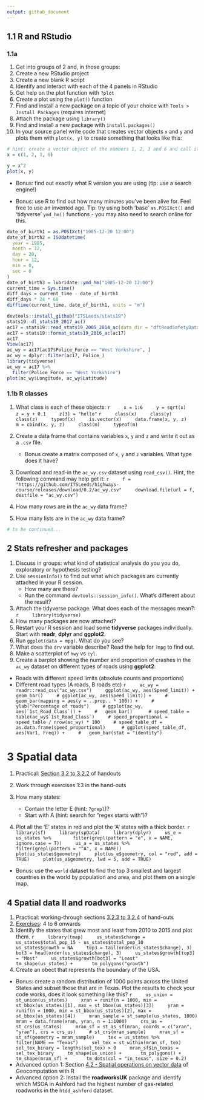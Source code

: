 ```yaml
---
output: github_document
---
```


<!-- Note: edit the .Rmd file not the .md file -->

## 1.1 R and RStudio

### 1.1a

1. Get into groups of 2 and, in those groups:
1. Create a new RStudio project
1. Create a new blank R script
1. Identify and interact with each of the 4 panels in RStudio
1. Get help on the plot function with `?plot`
1. Create a plot using the `plot()` function
1. Find and install a new package on a topic of your choice with `Tools > Install Packages` (requires internet)
1. Attach the package using `library()`
1. Find and install a new package with `install.packages()`
1. In your source panel write code that creates vector objects `x` and `y` and plots them with `plot(x, y)` to create something that looks like this:
<!-- (is it reproducible?) -->

```r
# hint: create a vector object of the numbers 1, 2, 3 and 6 and call it x:
x = c(1, 2, 3, 6)
```

```r
y = x^2
plot(x, y)
```

- Bonus: find out exactly what R version you are using (tip: use a search engine!)

- Bonus: use R to find out how many minutes you've been alive for. Feel free to use an invented age. Tip: try using both 'base' `as.POSIXct()` and 'tidyverse' `ymd_hm()` functions - you may also need to search online for this.
    
```r
date_of_birth1 = as.POSIXct("1985-12-20 12:00")
date_of_birth2 = ISOdatetime(
  year = 1985,
  month = 12,
  day = 20,
  hour = 12,
  min = 0,
  sec = 0
)
date_of_birth3 = lubridate::ymd_hm("1985-12-20 12:00")
current_time = Sys.time()
diff_days = current_time - date_of_birth1
diff_days * 24 * 60
difftime(current_time, date_of_birth1, units = "m")
```


```r
devtools::install_github("ITSLeeds/stats19")
stats19::dl_stats19_2017_ac()
ac17 = stats19::read_stats19_2005_2014_ac(data_dir = "dftRoadSafetyData_Accidents_2017", filename = "Acc.csv")
ac17 = stats19::format_stats19_2016_ac(ac17)
ac17
View(ac17)
ac_wy = ac17[ac17$Police_Force == "West Yorkshire", ]
ac_wy = dplyr::filter(ac17, Police_)
library(tidyverse)
ac_wy = ac17 %>% 
  filter(Police_Force == "West Yorkshire")
plot(ac_wy$Longitude, ac_wy$Latitude)
```

### 1.1b R classes

1. What class is each of these objects:
    ```r
    x = 1:6
    y = sqrt(x)
    z = y + 0.1
    z[3] = "hello"
    ```
    ```r
    class(x)
    class(y)
    class(z)
    typeof(x)
    is.vector(x)
    data.frame(x, y, z)
    m = cbind(x, y, z)
    class(m)
    typeof(m)
    ```
1. Create a data frame that contains variables `x`, `y` and `z` and write it out as a `.csv` file.
    - Bonus create a matrix composed of `x`, `y` and `z` variables. What type does it have?
1. Download and read-in the `ac_wy.csv` dataset using `read_csv()`. Hint, the following command may help get it:
    ```r
    f = "https://github.com/ITSLeeds/highways-course/releases/download/0.2/ac_wy.csv"
    download.file(url = f, destfile = "ac_wy.csv")
    ```
1. How many rows are in the `ac_wy` data frame?

1. How many lists are in the `ac_wy` data frame?

```r
# to be continued...
```

## 2 Stats refresher and packages

1. Discuss in groups: what kind of statistical analysis do you you do, exploratory or hypothesis testing?
1. Use `sessionInfo()` to find out what which packages are currently attached in your R session.
    - How many are there?
    - Run the command `devtools::session_info()`. What's different about the result?
1. Attach the tidyverse package. What does each of the messages mean?:
    ```r
    library(tidyverse)
    ```
1. How many packages are now attached?
1. Restart your R session and load some **tidyverse** packages individually. Start with **readr**, **dplyr** and **ggplot2**.
1.  Run `ggplot(data = mpg)`. What do you see?
1.  What does the `drv` variable describe?  Read the help for `?mpg` to find
    out.
1.  Make a scatterplot of `hwy` vs `cyl`.
1. Create a barplot showing the number and proportion of crashes in the `ac_wy` dataset on different types of roads using **ggplot2**:
  - Roads with different speed limits (absolute counts and proportions)
  - Different road types (A roads, B roads etc)
    ```r
    ac_wy = readr::read_csv("ac_wy.csv")
    ggplot(ac_wy, aes(Speed_limit)) + geom_bar()
    # ggplot(ac_wy, aes(Speed_limit)) +
    #   geom_bar(mapping = aes(y = ..prop.. * 100)) +
    #   ylab("Percentage of roads")
    # ggplot(ac_wy, aes(`1st_Road_Class`)) +
    #   geom_bar() 
    # speed_table = table(ac_wy$`1st_Road_Class`)
    # speed_proportional = speed_table / nrow(ac_wy) * 100
    # speed_table_df = as.data.frame(speed_proportional) 
    # ggplot(speed_table_df, aes(Var1, Freq)) +
    #   geom_bar(stat = "identity")
    ``` 
  
# 3 Spatial data

1. Practical: [Section 3.2 to 3.2.2](https://geocompr.robinlovelace.net/attr.html#vector-attribute-manipulation) of handouts

1. Work through exercises 1:3 in the hand-outs
1. How many states:
    - Contain the letter E (hint: `?grepl`)?
    - Start with A (hint: search for "regex starts with")?
1. Plot all the 'E' states in red and plot the 'A' states with a thick border.
    ```r
    library(sf)
    library(spData)
    library(dplyr)
    us_e = us_states %>% 
      filter(grepl(pattern = "e", x = NAME, ignore.case = T))
    us_a = us_states %>% 
      filter(grepl(pattern = "^A", x = NAME))
    plot(us_states$geometry)
    plot(us_e$geometry, col = "red", add = TRUE)
    plot(us_a$geometry, lwd = 5, add = TRUE)
    ```
- Bonus: use the `world` dataset to find the top 3 smallest and largest countries in the world by population and area, and plot them on a single map.

## 4 Spatial data II and roadworks

1. Practical: working-through sections [3.2.3 to 3.2.4](https://geocompr.robinlovelace.net/attr.html#vector-attribute-joining) of hand-outs
1. [Exercises](https://geocompr.robinlovelace.net/attr.html#exercises-1): 4 to 6 onwards
1. Identify the states that grew most and least from 2010 to 2015 and plot them.
    ```r
    library(tmap)
    us_states$change = us_states$total_pop_15 - us_states$total_pop_10
    us_states$growth = NA
    top3 = tail(order(us_states$change), 3)
    bot3 = head(order(us_states$change), 3)
    us_states$growth[top3] = "Most"
    us_states$growth[bot3] = "Least"
    tm_shape(us_states) +
      tm_polygons("growth")
    ```
1. Create an obect that represents the boundary of the USA.
- Bonus: create a random distribution of 1000 points across the United States and subset those that are in Texas. Plot the results to check your code works, does it look something like this?
    ```r
    us_union = st_union(us_states)
    xran = runif(n = 1000, min = st_bbox(us_states)[1], max = st_bbox(us_states)[3])
    yran = runif(n = 1000, min = st_bbox(us_states)[2], max = st_bbox(us_states)[4])
    mran_sample = st_sample(us_states, 1000)
    mran = data.frame(xran, yran, n = 1:1000)
    crs_us = st_crs(us_states)
    mran_sf = st_as_sf(mran, coords = c("xran", "yran"), crs = crs_us)
    # st_crs(mran_sample)
    mran_sf = st_sf(geometry = mran_sample)
    tex = us_states %>% 
      filter(NAME == "Texas")
    sel_tex = st_within(mran_sf, tex)
    sel_tex_binary = lengths(sel_tex) > 0
    mran_sf$in_texas = sel_tex_binary
    tm_shape(us_union) +
      tm_polygons() +
      tm_shape(mran_sf) +
      tm_dots(col = "in_texas", size = 0.2)
    ```
- Advanced option 1: Section [4.2 - Spatial operations on vector data](https://geocompr.robinlovelace.net/spatial-operations.html#spatial-vec) of Geocomputation with R
- Advanced option 2: Install the **roadworksUK** package and identify which MSOA in Ashford had the highest number of gas-related roadworks in the `htdd_ashford` dataset.
